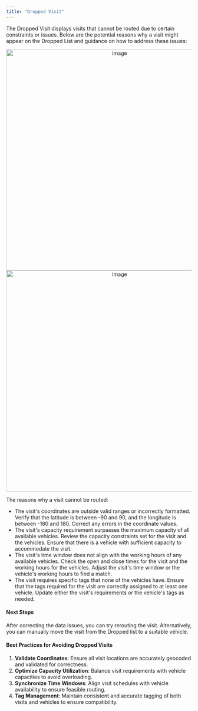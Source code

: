 ```yaml
---
title: "Dropped Visit"
---
```



The Dropped Visit displays visits that cannot be routed due to certain constraints or issues. Below are the potential reasons why a visit might appear on the Dropped List and guidance on how to address these issues:

<div align="center">
  <img src="https://t3837933.p.clickup-attachments.com/t3837933/86815eb6-eaf8-4630-a68c-970d7b8b0b96/image.png" alt="image" width="600" />
</div>

<div align="center">
  <img src="https://t3837933.p.clickup-attachments.com/t3837933/70ce6453-87e3-4508-927a-5211e7b53ee9/image.png" alt="image" width="600" />
</div>

The reasons why a visit cannot be routed:

- The visit's coordinates are outside valid ranges or incorrectly formatted. Verify that the latitude is between -90 and 90, and the longitude is between -180 and 180. Correct any errors in the coordinate values.
- The visit's capacity requirement surpasses the maximum capacity of all available vehicles. Review the capacity constraints set for the visit and the vehicles. Ensure that there is a vehicle with sufficient capacity to accommodate the visit.
- The visit's time window does not align with the working hours of any available vehicles. Check the open and close times for the visit and the working hours for the vehicles. Adjust the visit's time window or the vehicle's working hours to find a match.
- The visit requires specific tags that none of the vehicles have. Ensure that the tags required for the visit are correctly assigned to at least one vehicle. Update either the visit's requirements or the vehicle's tags as needed.

#### Next Steps

After correcting the data issues, you can try rerouting the visit. Alternatively, you can manually move the visit from the Dropped list to a suitable vehicle.

#### Best Practices for Avoiding Dropped Visits

1. **Validate Coordinates**: Ensure all visit locations are accurately geocoded and validated for correctness.
2. **Optimize Capacity Utilization**: Balance visit requirements with vehicle capacities to avoid overloading.
3. **Synchronize Time Windows**: Align visit schedules with vehicle availability to ensure feasible routing.
4. **Tag Management**: Maintain consistent and accurate tagging of both visits and vehicles to ensure compatibility.